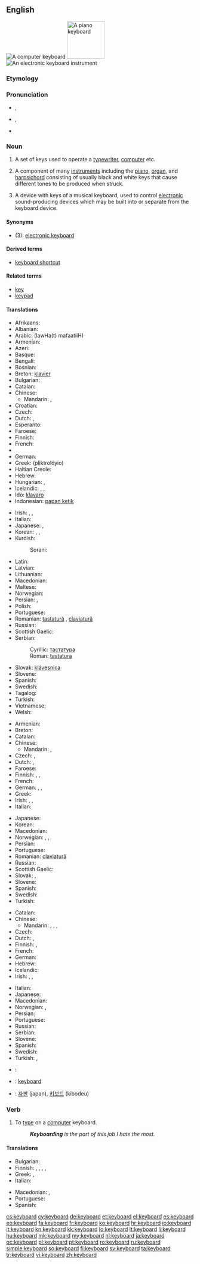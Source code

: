 {{also|Keyboard}}
==English==
{{wikipedia|dab=keyboard|lang=en}}
[[Image:Swedish keyboard 20050614.jpg|thumb|A computer keyboard]]
[[Image:Player piano keyboard.jpg|thumb|100px|A piano keyboard]]
[[Image:YamahaKeyboard.jpg|thumb|An electronic keyboard instrument]]

===Etymology===
{{compound|key|board}}

===Pronunciation===
* {{a|US}} {{IPA|/ˈkibɔ˞d/}}, {{X-SAMPA|/"kibOrd/}}
* {{a|UK|Australia}} {{IPA|/ˈkiːbɔːd/}}, {{X-SAMPA|/"kibO:d/}}
* {{audio|En-us-keyboard.ogg|Audio (US)}}

===Noun===
{{en-noun}}

# A set of keys used to operate a [[typewriter]], [[computer]] etc.
# {{music}} A component of many [[instruments]] including the [[piano]], [[organ]], and [[harpsichord]] consisting of usually black and white keys that cause different tones to be produced when struck.
# {{music}} A device with keys of a musical keyboard, used to control [[electronic]] sound-producing devices which may be built into or separate from the keyboard device.

====Synonyms====
* (3): [[electronic keyboard]]

====Derived terms====
* [[keyboard shortcut]]

====Related terms====
* [[key]]
* [[keypad]]

====Translations====
{{trans-top|set of keys used to operate a typewriter, computer etc.}}
* Afrikaans: {{t-|af|sleutelbord|xs=Afrikaans}}
* Albanian: {{t|sq|tastierë|f}}
* Arabic: {{Arab|[[لوحة مفاتيح]]}} (lawHa(t) mafaatiiH) {{f}}
* Armenian: {{t-|hy|ստեղնաշար|tr=steġnašar}}
* Azeri: {{t-|az|klaviatura|xs=Azeri}}
* Basque: {{t|eu|teklatu|xs=Basque}}
* Bengali: {{t|bn|কীবোর্ড|sc=Beng}}
* Bosnian: {{t-|bs|tastatura|f}}
* Breton: [[klavier#Breton|klavier]] {{m}}
* Bulgarian: {{t+|bg|клавиатура|f|tr=klaviatúra}}
* Catalan: {{t|ca|teclat|m}}
* Chinese:
** Mandarin: {{t-|cmn|鍵盤|sc=Hani}}, {{t-|cmn|键盘|tr=jiànpán|sc=Hani}}
* Croatian: {{t+|hr|tipkovnica|f}}
* Czech: {{t+|cs|klávesnice|f}}
* Dutch: {{t+|nl|toetsenbord|n}}, {{t+|nl|klavier|n}}
* Esperanto: {{t+|eo|klavaro|xs=Esperanto}}
* Faroese: {{t-|fo|knappaborð|n|xs=Faroese}}
* Finnish: {{t+|fi|näppäimistö}}
* French: {{t+|fr|clavier|m}}
* {{trreq|Georgian}}
* German: {{t+|de|Tastatur|f}}
* Greek: {{t+|el|πληκτρολόγιο|n}} (pliktrolóyio)
* Haitian Creole: {{tø|ht|klavye}}
* Hebrew: {{t|he|מקלדת|tr=mikledet|f}}
* Hungarian: {{t+|hu|billentyűzet}}, {{t+|hu|klaviatúra}}
* Icelandic: {{t|is|lyklaborð|n}}, {{t|is|hnappaborð|n}} {{qualifier|dated}}, {{t|is|leturborð|n}} {{qualifier|dated}}
* Ido: [[klavaro]]
* Indonesian: [[papan ketik]]
{{trans-mid}}
* Irish: {{t|ga|méarchlár|f}}, {{t|ga|eochairchlár|m}}, {{t|ga|luibheanchlár|m}}
* Italian: {{t+|it|tastiera|f}}
* Japanese: {{t+|ja|キーボード|tr=kībōdo}}, {{t+|ja|鍵盤|tr=kenban}}
* Korean: {{t|ko|자판|tr=japan|sc=Hang}}, {{t+|ko|키보드|tr=kibodeu|sc=Hang}}, {{t|ko|글쇠판|tr=geulsoipan|sc=Hang}}
* Kurdish:
*: Sorani: {{t|ku|پیتلێده‌ر|tr=pítléder|sc=ku-Arab}}
* Latin: {{t|la|plectrologium|n}}
* Latvian: {{t|lv|tastatūra}}
* Lithuanian: {{t+|lt|klaviatūra|f|xs=Lithuanian}}
* Macedonian: {{t-|mk|тастатура|f|tr=tastatúra}}
* Maltese: {{t-|mt|tastiera|f|xs=Maltese}}
* Norwegian: {{t+|no|tastatur|n}}
* Persian: {{t|fa|صفحه کلید|tr=safhe-kelid}}, {{t|fa|کیبورد|tr=kibord}}
* Polish: {{t+|pl|klawiatura|f}}
* Portuguese: {{t+|pt|teclado|m}}
* Romanian: [[tastatură]] {{f}}, [[claviatură]] {{f}}
* Russian: {{t+|ru|клавиатура|f|tr=klaviatúra}}
* Scottish Gaelic: {{t-|gd|meur-chlàr|m|xs=Scottish Gaelic}}
* Serbian:
*: Cyrillic: [[тастатура#Serbian|тастатура]] {{f}}
*: Roman: [[tastatura#Serbian|tastatura]] {{f}}
* Slovak: [[klávesnica]] {{f}}
* Slovene: {{t+|sl|tipkovnica|f}}
* Spanish: {{t+|es|teclado|m}}
* Swedish: {{t+|sv|tangentbord|n}}
* Tagalog: {{t|tl|tipaan}}
* Turkish: {{t+|tr|klavye}}
* Vietnamese: {{t|vi|bàn phím|xs=Vietnamese}}
* Welsh: {{t+|cy|allweddell|f|xs=Welsh}}
{{trans-bottom}}

{{trans-top|component of many instruments}}
* Armenian: {{t-|hy|ստեղնաշար|tr=steġnašar}}
* Breton: {{t|br|klavier|m}}
* Catalan: {{t|ca|teclat|m}}
* Chinese:
** Mandarin: {{t-|cmn|鍵盤|sc=Hani}}, {{t-|cmn|键盘|tr=jiànpán|sc=Hani}}
* Czech: {{t+|cs|klávesnice|f}}, {{t-|cs|klaviatura|f}}
* Dutch: {{t|nl|klavier|n}}, {{t|nl|keyboard|n}}
* Faroese: {{t-|fo|knappaborð|n|xs=Faroese}}
* Finnish: {{t-|fi|koskettimisto}}, {{t-|fi|koskettimet}}, {{t-|fi|sormio}}
* French: {{t+|fr|clavier|m}}
* German: {{t+|de|Tastatur|f}}, {{t+|de|Klaviatur|f}}, {{t-|de|Manual|n}}
* Greek: {{t+|el|κλαβιέ|n|tr=klavie}}
* Irish: {{t|ga|eochairchlár|m}}, {{t|ga|luibheanchlár|m}}, {{t|ga|méarchlár|m}}
* Italian: {{t+|it|tastiera|f}}
{{trans-mid}}
* Japanese: {{t|ja|鍵盤|tr=kenban}}
* Korean: {{t+|ko|건반|tr=geonban|sc=Hang}}
* Macedonian: {{t|mk|клавијатура|f|tr=klavijatúra}}
* Norwegian: {{t-|no|klaviatur|n}}, {{t+|no|tastatur|n}},
* Persian: {{t|fa|صفحه کلید|tr=safhe-kelid}}
* Portuguese: {{t+|pt|teclado|m}}
* Romanian: [[claviatură]] {{f}}
* Russian: {{t+|ru|клавиатура|f|tr=klaviatúra}}
* Scottish Gaelic: {{t-|gd|meur-chlàr|m|xs=Scottish Gaelic}}
* Slovak: {{t|sk|klávesnica|f}}, {{t|sk|klaviatúra|f}}
* Slovene: {{t-|sl|klaviatura|f}}
* Spanish: {{t+|es|teclado|m}}
* Swedish: {{t|sv|klaviatur|n}}
* Turkish: {{t+|tr|klavye}}
{{trans-bottom}}

{{trans-top|electronic device with keys of a musical keyboard}}
* Catalan: {{t|ca|teclat|m}}
* Chinese:
** Mandarin: {{t-|cmn|電子琴|sc=Hani}}, {{t-|cmn|电子琴|tr=diànzĭqín|sc=Hani}}, {{t-|cmn|鍵盤|sc=Hani}}, {{t-|cmn|键盘|tr=jiànpán|sc=Hani}}
* Czech: {{t-|cs|klávesy|f|p}}
* Dutch: {{t|nl|klavier|n}}, {{t|nl|keyboard|n}}
* Finnish: {{t-|fi|koskettimisto}}, {{t-|fi|koskettimet}}
* French: {{t|fr|clavier électronique}}
* German: {{t+|de|Keyboard|n}}
* Hebrew: {{t|he|קלידים|tr=kalidím|m|p}}
* Icelandic: {{t|is|hljómborð|n}}
* Irish: {{t|ga|eochairchlár|m}}, {{t|ga|luibheanchlár|m}}, {{t|ga|méarchlár|m}}
{{trans-mid}}
* Italian: {{t+|it|tastiera}}
* Japanese: {{t+|ja|キーボード|tr=kībōdo}}
* Macedonian: {{t|mk|синтисајзер|m|tr=sintisájzer}}
* Norwegian: {{t|no|elektronisk orgel|n}}, {{t-|no|keyboard|n}}
* Persian: {{t|fa|کیبورد|tr=kibord}}
* Portuguese: {{t+|pt|teclado|m}}
* Russian: {{t+|ru|клавиатура|f|tr=klaviatúra}}
* Serbian: {{t|sr|електрични клавир|m|tr=električni klavir|sc=Cyrl}}
* Slovene: {{t-|sl|klaviatura|f}}
* Spanish: {{t+|es|teclado|m}}
* Swedish: {{t+|sv|keyboard|n}}
* Turkish: {{t+|tr|klavye}}, {{t+|tr|klavye}}
{{trans-bottom}}

{{checktrans-top}}
* {{ttbc|ka}}: {{t|ka|კლავიატურა|tr=klaviatura}}
* {{ttbc|id}}: [[keyboard#Indonesian|keyboard]]
{{trans-mid}}
* {{ttbc|ko}}: [[자판]] (japan), [[키보드]] (kibodeu)
{{trans-bottom}}

===Verb===
{{en-verb}}

# {{intransitive}} To [[type]] on a [[computer]] keyboard.
#: '' '''Keyboarding''' is the part of this job I hate the most.''

====Translations====
{{trans-top|to type in}}
* Bulgarian: {{t|bg|набирам|tr=nabíram}}
* Finnish: {{t|fi|kirjoittaa}}, {{t|fi|naputella}}, {{t|fi|naputtaa}}, {{t|fi|näpytellä}}, {{t|fi|näppäillä}}
* Greek: {{t|el|πληκτρογραφώ|tr=pliktrografó}}, {{t|el|πληκτρολογώ|tr=pliktrologó}}
* Italian: {{t+|it|digitare}}
{{trans-mid}}
* Macedonian: {{t|mk|чука|tr=čúka}}, {{t|mk|типка|tr=típka}}
* Portuguese: {{t+|pt|teclar}}
* Spanish: {{t+|es|teclear}}
{{trans-bottom}}

[[cs:keyboard]]
[[cy:keyboard]]
[[de:keyboard]]
[[et:keyboard]]
[[el:keyboard]]
[[es:keyboard]]
[[eo:keyboard]]
[[fa:keyboard]]
[[fr:keyboard]]
[[ko:keyboard]]
[[hr:keyboard]]
[[io:keyboard]]
[[it:keyboard]]
[[kn:keyboard]]
[[kk:keyboard]]
[[lo:keyboard]]
[[lt:keyboard]]
[[li:keyboard]]
[[hu:keyboard]]
[[mk:keyboard]]
[[my:keyboard]]
[[nl:keyboard]]
[[ja:keyboard]]
[[oc:keyboard]]
[[pl:keyboard]]
[[pt:keyboard]]
[[ro:keyboard]]
[[ru:keyboard]]
[[simple:keyboard]]
[[so:keyboard]]
[[fi:keyboard]]
[[sv:keyboard]]
[[ta:keyboard]]
[[tr:keyboard]]
[[vi:keyboard]]
[[zh:keyboard]]